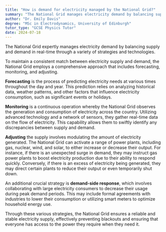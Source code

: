 ```yaml
---
title: "How is demand for electricity managed by the National Grid?"
summary: "The National Grid manages electricity demand by balancing supply and demand in real-time using various strategies and technologies."
author: "Dr. Emily Davis"
degree: "MSc in Electrodynamics, University of Edinburgh"
tutor_type: "GCSE Physics Tutor"
date: 2024-07-18
---
```


The National Grid expertly manages electricity demand by balancing supply and demand in real-time through a variety of strategies and technologies.

To maintain a consistent match between electricity supply and demand, the National Grid employs a comprehensive approach that includes forecasting, monitoring, and adjusting. 

**Forecasting** is the process of predicting electricity needs at various times throughout the day and year. This prediction relies on analyzing historical data, weather patterns, and other factors that influence electricity consumption, such as significant events or holidays. 

**Monitoring** is a continuous operation whereby the National Grid observes the generation and consumption of electricity across the country. Utilizing advanced technology and a network of sensors, they gather real-time data on the flow of electricity. This capability allows them to swiftly identify any discrepancies between supply and demand.

**Adjusting** the supply involves modulating the amount of electricity generated. The National Grid can activate a range of power plants, including gas, nuclear, wind, and solar, to either increase or decrease their output. For instance, if there is an unexpected surge in demand, they may instruct gas power plants to boost electricity production due to their ability to respond quickly. Conversely, if there is an excess of electricity being generated, they may direct certain plants to reduce their output or even temporarily shut down.

An additional crucial strategy is **demand-side response**, which involves collaborating with large electricity consumers to decrease their usage during peak demand periods. This may include formal agreements with industries to lower their consumption or utilizing smart meters to optimize household energy use.

Through these various strategies, the National Grid ensures a reliable and stable electricity supply, effectively preventing blackouts and ensuring that everyone has access to the power they require when they need it.
    